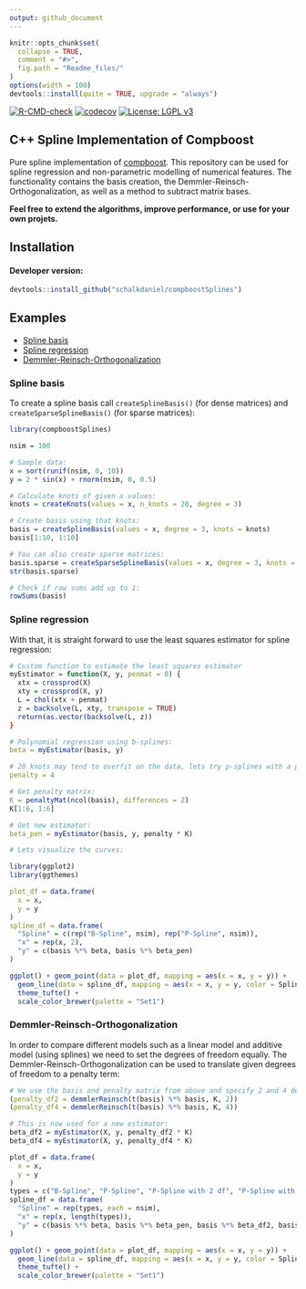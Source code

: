 ```yaml
---
output: github_document
---
```


<!-- README.md is generated from README.Rmd. Please edit that file -->

```r
knitr::opts_chunk$set(
  collapse = TRUE,
  comment = "#>",
  fig.path = "Readme_files/"
)
options(width = 100)
devtools::install(quite = TRUE, upgrade = "always")
```

[![R-CMD-check](https://github.com/schalkdaniel/compboostSplines/actions/workflows/R-CMD-check.yaml/badge.svg)](https://github.com/schalkdaniel/compboostSplines/actions/workflows/R-CMD-check.yaml) [![codecov](https://codecov.io/gh/schalkdaniel/compboostSplines/branch/main/graph/badge.svg?token=KGR22VAOHI)](https://codecov.io/gh/schalkdaniel/compboostSplines) [![License: LGPL v3](https://img.shields.io/badge/License-LGPL_v3-blue.svg)](https://www.gnu.org/licenses/lgpl-3.0)

## C++ Spline Implementation of Compboost

Pure spline implementation of [compboost](https://compboost.org). This repository can be used for spline regression and non-parametric modelling of numerical features. The functionality contains the basis creation, the Demmler-Reinsch-Orthogonalization, as well as a method to subtract matrix bases. 

**Feel free to extend the algorithms, improve performance, or use for your own projets.**

## Installation

#### Developer version:

```r
devtools::install_github("schalkdaniel/compboostSplines")
```

## Examples

- [Spline basis](#spline-basis)
- [Spline regression](#spline-regression)
- [Demmler-Reinsch-Orthogonalization](#demmler-reinsch-orthogonalization)


### Spline basis

To create a spline basis call `createSplineBasis()` (for dense matrices) and `createSparseSplineBasis()` (for sparse matrices):
```r
library(compboostSplines)

nsim = 100

# Sample data:
x = sort(runif(nsim, 0, 10))
y = 2 * sin(x) + rnorm(nsim, 0, 0.5)

# Calculate knots of given x values:
knots = createKnots(values = x, n_knots = 20, degree = 3)

# Create basis using that knots:
basis = createSplineBasis(values = x, degree = 3, knots = knots)
basis[1:10, 1:10]

# You can also create sparse matrices:
basis.sparse = createSparseSplineBasis(values = x, degree = 3, knots = knots)
str(basis.sparse)

# Check if row sums add up to 1:
rowSums(basis)
```

### Spline regression

With that, it is straight forward to use the least squares estimator for spline regression:

```r
# Custom function to estimate the least squares estimator
myEstimator = function(X, y, penmat = 0) {
  xtx = crossprod(X)
  xty = crossprod(X, y)
  L = chol(xtx + penmat)
  z = backsolve(L, xty, transpose = TRUE)
  return(as.vector(backsolve(L, z))
}

# Polynomial regression using b-splines:
beta = myEstimator(basis, y)

# 20 knots may tend to overfit on the data, lets try p-splines with a penalty term of 4!
penalty = 4

# Get penalty matrix:
K = penaltyMat(ncol(basis), differences = 2)
K[1:6, 1:6]

# Get new estimator:
beta_pen = myEstimator(basis, y, penalty * K)

# Lets visualize the curves:

library(ggplot2)
library(ggthemes)

plot_df = data.frame(
  x = x,
  y = y
)
spline_df = data.frame(
  "Spline" = c(rep("B-Spline", nsim), rep("P-Spline", nsim)),
  "x" = rep(x, 2),
  "y" = c(basis %*% beta, basis %*% beta_pen)
)

ggplot() + geom_point(data = plot_df, mapping = aes(x = x, y = y)) +
  geom_line(data = spline_df, mapping = aes(x = x, y = y, color = Spline)) +
  theme_tufte() +
  scale_color_brewer(palette = "Set1")
```


### Demmler-Reinsch-Orthogonalization

In order to compare different models such as a linear model and additive model (using splines) we need to set the degrees of freedom equally. The Demmler-Reinsch-Orthogonalization can be used to translate given degrees of freedom to a penalty term:
```r
# We use the basis and penalty matrix from above and specify 2 and 4 degrees of freedom:
(penalty_df2 = demmlerReinsch(t(basis) %*% basis, K, 2))
(penalty_df4 = demmlerReinsch(t(basis) %*% basis, K, 4))

# This is now used for a new estimator:
beta_df2 = myEstimator(X, y, penalty_df2 * K)
beta_df4 = myEstimator(X, y, penalty_df4 * K)

plot_df = data.frame(
  x = x,
  y = y
)
types = c("B-Spline", "P-Spline", "P-Spline with 2 df", "P-Spline with 4 df")
spline_df = data.frame(
  "Spline" = rep(types, each = nsim),
  "x" = rep(x, length(types)),
  "y" = c(basis %*% beta, basis %*% beta_pen, basis %*% beta_df2, basis %*% beta_df4)
)

ggplot() + geom_point(data = plot_df, mapping = aes(x = x, y = y)) +
  geom_line(data = spline_df, mapping = aes(x = x, y = y, color = Spline)) +
  theme_tufte() +
  scale_color_brewer(palette = "Set1")
```

